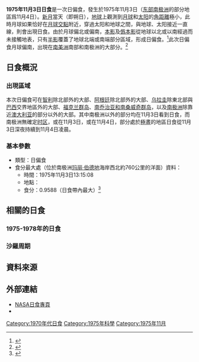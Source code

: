 {{NoteTA
|1=zh-cn:南乔治亚和南桑威奇; zh-tw:南喬治亞與南三明治; zh-hk:南佐治亞與南桑威奇
}}
{{Infobox Solar eclipse
| Year        = 1975
| Month       = 11
| Day         = 3
| Type        = 日偏食
| Image       = SE1975Nov03P.png
| Image size  = 200px
| Image intro = 1975年11月3日日偏食路徑圖
  <!--   日食資料   -->
| Gamma       = -1.0248
| Mag         = 0.9588
| Saros       = 123
| Saros total = 70
| Saros seq   = 51
  <!--     食甚     -->
| Duration    = 
| Location    = [[南极洲|南极洲]][[玛丽·伯德地|玛丽·伯德地]]海岸西北約760公里的[[南冰洋|南冰洋]]
| Coords      = {{coord|70.4|S|161.7|W}}
| Width       = 
  <!--   開始時間   -->
| Partial     = 
| Start type  = 
| Centre      = 
| Greatest    = 13:15:08
  <!--     倒數     -->
| hour        = 13
| minute      = 15
| second      = 08
| Duration_s  = 
}}
'''1975年11月3日日食'''是一次日偏食，發生於1975年11月3日（[[东部南极洲|东部南极洲]]的部分地區爲11月4日）。[[新月|新月]]當天（即朔日），[[地球|地球]]上觀測到[[月球|月球]]和[[太阳|太阳]]的[[角距離|角距離]]極小，此時月球如果恰好在[[月球交點|月球交點]]附近，穿過太阳和地球之間，與地球、太阳接近一直線，則會出現日食。由於月球偏北或偏南，[[本影|本影]]及[[僞本影|僞本影]]從地球以北或以南經過而未接觸地表，只有[[半影|半影]]覆蓋了地球北端或南端部分區域，形成日偏食。<ref name="astron">{{cite web|author=樊忠玉|title=日（月）食|url=http://www.astron.ac.cn/bencandy-51-1630-1.htm|publisher=中国天文科普网|accessdate=2016-03-13|archive-date=2014-09-17|archive-url=https://web.archive.org/web/20140917080048/http://www.astron.ac.cn/bencandy-51-1630-1.htm|dead-url=no}}</ref>此次日偏食月球偏南，出現在[[南美洲|南美洲]]南部和南极洲的大部分。<ref name="NASAGIF">{{cite web|author=Fred Espenak|title=Paritial Solar Eclipse of 1975 Nov 03|url=http://eclipse.gsfc.nasa.gov/SEplot/SEplot1951/SE1975Nov03P.GIF|publisher=NASA Eclipse Web Site|accessdate=2016-03-13|archive-date=2020-10-20|archive-url=https://web.archive.org/web/20201020210816/https://eclipse.gsfc.nasa.gov/SEplot/SEplot1951/SE1975Nov03P.GIF|dead-url=no}}{{en}}</ref>

== 日食概況 ==
=== 出現區域 ===
本次日偏食可在[[智利|智利]]除北部外的大部、[[阿根廷|阿根廷]]除北部外的大部、[[乌拉圭|乌拉圭]]除東北部與[[巴西|巴西]]交界地區外的大部、[[福克兰群岛|福克兰群岛]]、[[南乔治亚和南桑威奇群岛|南乔治亚和南桑威奇群岛]]，以及[[南极洲|南极洲]]除靠近[[澳大利亚|澳大利亚]]的部分以外的大部。其中南极洲以外的部分均在11月3日看到日食，而南极洲無確定[[时区|时区]]，或在11月3日，或在11月4日，部分處於[[極晝|極晝]]的地區日食從11月3日深夜持續到11月4日凌晨。

=== 基本參數 ===
{{NoteUTC}}
* 類型：日偏食
* 食分最大處（位於南极洲[[玛丽·伯德地|玛丽·伯德地]]海岸西北約760公里的洋面）資料：
** 時間：1975年11月3日13:15:08
** 地點：{{coord|70.4|S|161.7|W}}
** 食分：0.9588（日食帶內最大）<ref name="Besselian">{{cite web|author=Fred Espenak|title=Besselian Elements - Paritial Solar Eclipse of 1975 Nov 03|url=http://eclipse.gsfc.nasa.gov/SEsearch/SEdata.php?Ecl=19751103|publisher=NASA Eclipse Web Site|accessdate=2016-03-13|archive-date=2020-10-23|archive-url=https://web.archive.org/web/20201023052449/https://eclipse.gsfc.nasa.gov/SEsearch/SEdata.php?Ecl=19751103|dead-url=no}}{{en}}</ref>

== 相關的日食 ==
=== 1975-1978年的日食 ===
{{Solar eclipse set 1975-1978}}

=== 沙羅周期 ===
{{Solar Saros series 123}}

== 資料來源 ==
{{reflist}}

== 外部連結 ==
{{日食主題}}
* [http://eclipse.gsfc.nasa.gov/solar.html NASA日食專頁]{{Wayback|url=http://eclipse.gsfc.nasa.gov/solar.html |date=20190108200537 }}{{en}}
* {{Partial solar eclipse NASA reference|1951/SE1975Nov03P|19751103}}

{{Solar eclipses
|nature=日偏食
|previous=[[1975年5月11日日食|1975年5月11日日食]]
|natureprevious=日偏食
|next=[[1976年4月29日日食|1976年4月29日日食]]
|naturenext=日環食
|previoussamenature=[[1975年5月11日日食|1975年5月11日日食]]
|nextsamenature=[[1978年4月7日日食|1978年4月7日日食]]
}}
{{日食}}

[[Category:1970年代日食|Category:1970年代日食]]
[[Category:1975年科學|Category:1975年科學]]
[[Category:1975年11月|Category:1975年11月]]
